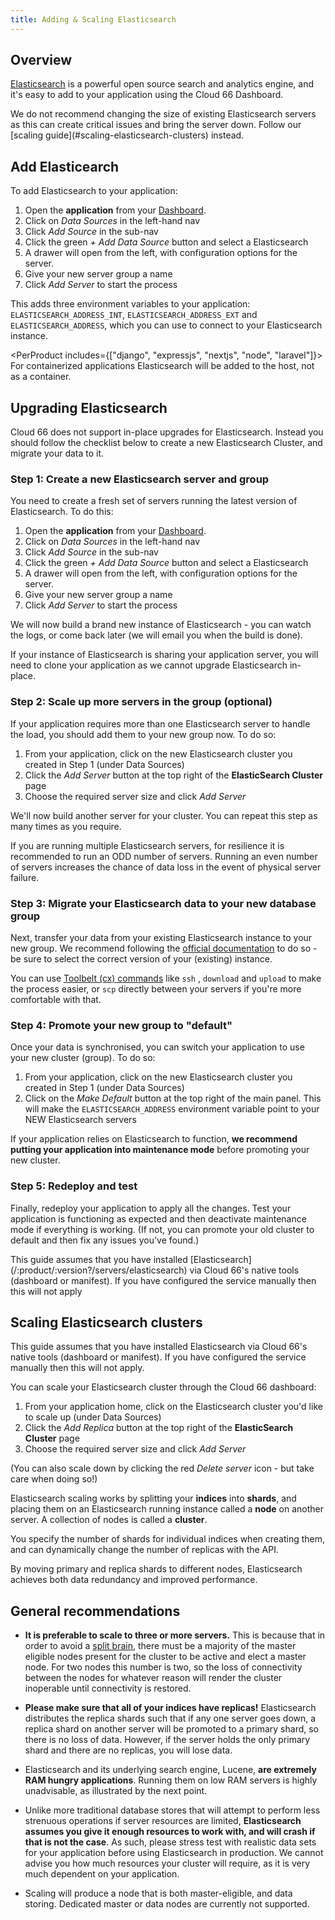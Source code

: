 ```yaml
---
title: Adding & Scaling Elasticsearch
---
```


## Overview

[Elasticsearch](https://www.elastic.co/elastic-stack/) is a powerful open source search and analytics engine, and it's easy to add to your application using the Cloud 66 Dashboard.

<Callout type="warning" title="Don't change server sizes">
We do not recommend changing the size of existing Elasticsearch servers as this can create critical issues and bring the server down. Follow our [scaling guide](#scaling-elasticsearch-clusters) instead.
</Callout>

## Add Elasticearch

To add Elasticsearch to your application:

1. Open the **application** from your [Dashboard](https://app.cloud66.com/dashboard).
2. Click on *Data Sources* in the left-hand nav 
3. Click *Add Source* in the sub-nav
4. Click the green *+ Add Data Source* button and select a Elasticsearch
5. A drawer will open from the left, with configuration options for the server.
6. Give your new server group a name 
7. Click *Add Server* to start the process

This adds three environment variables to your application: `ELASTICSEARCH_ADDRESS_INT`, `ELASTICSEARCH_ADDRESS_EXT` and `ELASTICSEARCH_ADDRESS`, which you can use to connect to your Elasticsearch instance.

<PerProduct includes={["django", "expressjs", "nextjs", "node", "laravel"]}>
<Callout type="warning" title="Added to host not container">
For containerized applications Elasticsearch will be added to the host, not as a container.
</Callout>
</PerProduct>

## Upgrading Elasticsearch

Cloud 66 does not support in-place upgrades for Elasticsearch. Instead you should follow the checklist below to create a new Elasticsearch Cluster, and migrate your data to it.

### Step 1: Create a new Elasticsearch server and group

You need to create a fresh set of servers running the latest version of Elasticsearch. To do this:

1. Open the **application** from your [Dashboard](https://app.cloud66.com/dashboard).
2. Click on *Data Sources* in the left-hand nav 
3. Click *Add Source* in the sub-nav
4. Click the green *+ Add Data Source* button and select a Elasticsearch
5. A drawer will open from the left, with configuration options for the server.
6. Give your new server group a name 
7. Click *Add Server* to start the process

We will now build a brand new instance of Elasticsearch - you can watch the logs, or come back later (we will email you when the build is done).

<Callout type="info" title="In-place upgrades are not supported">
 If your instance of Elasticsearch is sharing your application server, you will need to clone your application as we cannot upgrade Elasticsearch in-place. 
</Callout>

### Step 2: Scale up more servers in the group (optional)

If your application requires more than one Elasticsearch server to handle the load, you should add them to your new group now. To do so:

1. From your application, click on the new Elasticsearch cluster you created in Step 1 (under Data Sources)
2. Click the *Add Server* button at the top right of the **ElasticSearch Cluster** page
3. Choose the required server size and click *Add Server*

We'll now build another server for your cluster. You can repeat this step as many times as you require.

<Callout type="warning" title="Odd number of servers recommended">
 If you are running multiple Elasticsearch servers, for resilience it is recommended to run an ODD number of servers. Running an even number of servers increases the chance of data loss in the event of physical server failure. 
</Callout>

### Step 3: Migrate your Elasticsearch data to your new database group

Next, transfer your data from your existing Elasticsearch instance to your new group. We recommend following the [official documentation](https://www.elastic.co/guide/en/elasticsearch/reference/current/index.html) to do so - be sure to select the correct version of your (existing) instance. 

You can use [Toolbelt (cx) commands](/:product/:version?/toolbelt/toolbelt) like `ssh` , `download` and `upload` to make the process easier, or `scp` directly between your servers if you're more comfortable with that.

### Step 4: Promote your new group to "default"

Once your data is synchronised, you can switch your application to use your new cluster (group). To do so:

1. From your application, click on the new Elasticsearch cluster you created in Step 1 (under  Data Sources)
2. Click on the *Make Default* button at the top right of the main panel. This will make the `ELASTICSEARCH_ADDRESS` environment variable point to your NEW Elasticsearch servers

If your application relies on Elasticsearch to function, **we recommend putting your application into maintenance mode** before promoting your new cluster. 

### Step 5: Redeploy and test

Finally, redeploy your application to apply all the changes. Test your application is functioning as expected and then deactivate maintenance mode if everything is working. (If not, you can promote your old cluster to default and then fix any issues you've found.)

<Callout type="info" title="Does not apply to manual installations">
 This guide assumes that you have installed [Elasticsearch](/:product/:version?/servers/elasticsearch) via Cloud 66's native tools (dashboard or manifest). If you have configured the service manually then this will not apply 
</Callout>

## Scaling Elasticsearch clusters

<Callout type="info" title="Does not apply to manual installations">
 This guide assumes that you have installed Elasticsearch via Cloud 66's native tools (dashboard or manifest). If you have configured the service manually then this will not apply. 
</Callout>

You can scale your Elasticsearch cluster through the Cloud 66 dashboard:

1. From your application home, click on the Elasticsearch cluster you'd like to scale up (under Data Sources)
2. Click the *Add Replica* button at the top right of the **ElasticSearch Cluster** page
3. Choose the required server size and click *Add Server*

(You can also scale down by clicking the red *Delete server* icon - but take care when doing so!) 

Elasticsearch scaling works by splitting your **indices** into **shards**, and placing them on an Elasticsearch running instance called a **node** on another server. A collection of nodes is called a **cluster**. 

You specify the number of shards for individual indices when creating them, and can dynamically change the number of replicas with the API. 

By moving primary and replica shards to different nodes, Elasticsearch achieves both data redundancy and improved performance.

## General recommendations

- **It is preferable to scale to three or more servers.** This is because that in order to avoid a [split brain](https://en.wikipedia.org/wiki/Split-brain_(computing)), there must be a majority of the master eligible nodes present for the cluster to be active and elect a master node. For two nodes this number is two, so the loss of connectivity between the nodes for whatever reason will render the cluster inoperable until connectivity is restored.

- **Please make sure that all of your indices have replicas!** Elasticsearch distributes the replica shards such that if any one server goes down, a replica shard on another server will be promoted to a primary shard, so there is no loss of data. However, if the server holds the only primary shard and there are no replicas, you will lose data.

- Elasticsearch and its underlying search engine, Lucene, **are extremely RAM hungry applications**. Running them on low RAM servers is highly unadvisable, as illustrated by the next point. 

- Unlike more traditional database stores that will attempt to perform less strenuous operations if server resources are limited, **Elasticsearch assumes you give it enough resources to work with, and will crash if that is not the case**. As such, please stress test with realistic data sets for your application before using Elasticsearch in production. We cannot advise you how much resources your cluster will require, as it is very much dependent on your application.

- Scaling will produce a node that is both master-eligible, and data storing. Dedicated master or data nodes are currently not supported.